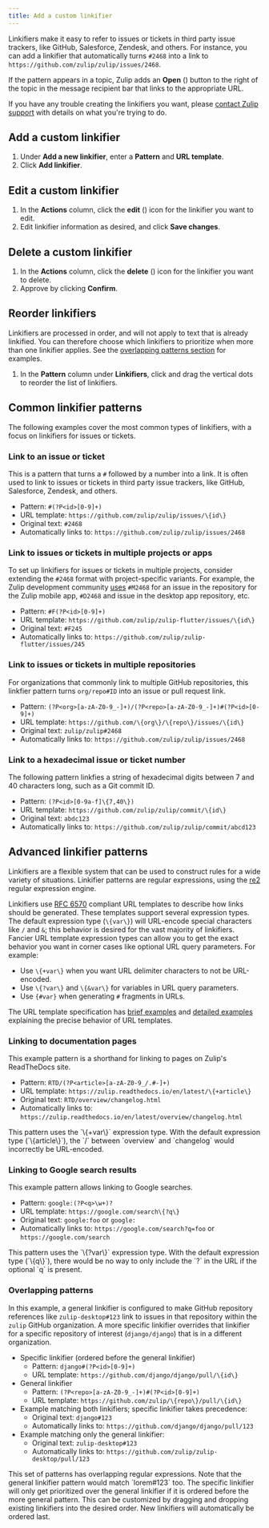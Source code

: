 ```yaml
---
title: Add a custom linkifier
---
```





<AdminOnly />

Linkifiers make it easy to refer to issues or tickets in third
party issue trackers, like GitHub, Salesforce, Zendesk, and others.
For instance, you can add a linkifier that automatically turns `#2468`
into a link to `https://github.com/zulip/zulip/issues/2468`.

If the pattern appears in a topic, Zulip adds an
**Open** (<ExternalLinkIcon />) button
to the right of the topic in the message recipient bar that links to
the appropriate URL.

If you have any trouble creating the linkifiers you want, please [contact Zulip
support](/help/contact-support) with details on what you're trying to do.

## Add a custom linkifier

<FlattenedSteps>
  <NavigationSteps target="settings/linkifier-settings" />

  1. Under **Add a new linkifier**, enter a **Pattern** and
     **URL template**.
  1. Click **Add linkifier**.
</FlattenedSteps>

## Edit a custom linkifier

<FlattenedSteps>
  <NavigationSteps target="settings/linkifier-settings" />

  1. In the **Actions** column, click the **edit** (<EditIcon />)
     icon for the linkifier you want to edit.
  1. Edit linkifier information as desired, and click **Save changes**.
</FlattenedSteps>

## Delete a custom linkifier

<FlattenedSteps>
  <NavigationSteps target="settings/linkifier-settings" />

  1. In the **Actions** column, click the **delete** (<TrashIcon />) icon for the linkifier you want to delete.
  1. Approve by clicking **Confirm**.
</FlattenedSteps>

## Reorder linkifiers

Linkifiers are processed in order, and will not apply to text that
is already linkified. You can therefore choose which linkifiers to prioritize
when more than one linkifier applies. See the
[overlapping patterns section](#overlapping-patterns) for examples.

<FlattenedSteps>
  <NavigationSteps target="settings/linkifier-settings" />

  1. In the **Pattern** column under **Linkifiers**, click and drag the vertical
     dots to reorder the list of linkifiers.
</FlattenedSteps>

## Common linkifier patterns

The following examples cover the most common types of linkifiers, with a focus
on linkifiers for issues or tickets.

### Link to an issue or ticket

This is a pattern that turns a `#` followed by a number into a link. It is often
used to link to issues or tickets in third party issue trackers, like GitHub,
Salesforce, Zendesk, and others.

* Pattern: `#(?P<id>[0-9]+)`
* URL template: `https://github.com/zulip/zulip/issues/\{id\}`
* Original text: `#2468`
* Automatically links to: `https://github.com/zulip/zulip/issues/2468`

### Link to issues or tickets in multiple projects or apps

To set up linkifiers for issues or tickets in multiple projects,
consider extending the `#2468` format with project-specific
variants. For example, the Zulip development community
[uses](https://zulip.com/development-community/#linking-to-github-issues-and-pull-requests)
`#M2468` for an issue in the repository for the Zulip mobile app,
`#D2468` and issue in the desktop app repository, etc.

* Pattern: `#F(?P<id>[0-9]+)`
* URL template: `https://github.com/zulip/zulip-flutter/issues/\{id\}`
* Original text: `#F245`
* Automatically links to: `https://github.com/zulip/zulip-flutter/issues/245`

### Link to issues or tickets in multiple repositories

For organizations that commonly link to multiple GitHub repositories, this
linkfier pattern turns `org/repo#ID` into an issue or pull request link.

* Pattern: `(?P<org>[a-zA-Z0-9_-]+)/(?P<repo>[a-zA-Z0-9_-]+)#(?P<id>[0-9]+)`
* URL template: `https://github.com/\{org\}/\{repo\}/issues/\{id\}`
* Original text: `zulip/zulip#2468`
* Automatically links to: `https://github.com/zulip/zulip/issues/2468`

### Link to a hexadecimal issue or ticket number

The following pattern linkfies a string of hexadecimal digits between 7 and 40
characters long, such as a Git commit ID.

* Pattern: `(?P<id>[0-9a-f]\{7,40\})`
* URL template: `https://github.com/zulip/zulip/commit/\{id\}`
* Original text: `abdc123`
* Automatically links to: `https://github.com/zulip/zulip/commit/abcd123`

## Advanced linkifier patterns

Linkifiers are a flexible system that can be used to construct rules for a wide
variety of situations. Linkifier patterns are regular expressions, using the
[re2](https://github.com/google/re2/wiki/Syntax) regular expression
engine.

Linkifiers use [RFC 6570](https://www.rfc-editor.org/rfc/rfc6570.html) compliant
URL templates to describe how links should be generated. These templates support
several expression types. The default expression type (`\{var\}`) will URL-encode
special characters like `/` and `&`; this behavior is desired for the vast
majority of linkifiers. Fancier URL template expression types can allow you to
get the exact behavior you want in corner cases like optional URL query
parameters. For example:

* Use `\{+var\}` when you want URL delimiter characters to not be URL-encoded.
* Use `\{?var\}` and `\{&var\}` for variables in URL query parameters.
* Use <code>\{#var}</code> when generating `#` fragments in URLs.

The URL template specification has [brief
examples](https://www.rfc-editor.org/rfc/rfc6570.html#section-1.2) and [detailed
examples](https://www.rfc-editor.org/rfc/rfc6570.html#section-3.2) explaining
the precise behavior of URL templates.

### Linking to documentation pages

This example pattern is a shorthand for linking to pages on Zulip's ReadTheDocs
site.

* Pattern: `RTD/(?P<article>[a-zA-Z0-9_/.#-]+)`
* URL template: `https://zulip.readthedocs.io/en/latest/\{+article\}`
* Original text: `RTD/overview/changelog.html`
* Automatically links to: `https://zulip.readthedocs.io/en/latest/overview/changelog.html`

<ZulipTip>
  This pattern uses the `\{+var\}` expression type. With the
  default expression type (`\{article\}`), the `/` between `overview` and
  `changelog` would incorrectly be URL-encoded.
</ZulipTip>

### Linking to Google search results

This example pattern allows linking to Google searches.

* Pattern: `google:(?P<q>\w+)?`
* URL template: `https://google.com/search\{?q\}`
* Original text: `google:foo` or `google:`
* Automatically links to: `https://google.com/search?q=foo` or `https://google.com/search`

<ZulipTip>
  This pattern uses the `\{?var\}` expression type. With the default expression
  type (`\{q\}`), there would be no way to only include the `?` in the URL
  if the optional `q` is present.
</ZulipTip>

### Overlapping patterns

In this example, a general linkifier is configured to make GitHub
repository references like `zulip-desktop#123` link to issues in that
repository within the `zulip` GitHub organization. A more specific
linkifier overrides that linkifier for a specific repository of
interest (`django/django`) that is in a different organization.

* Specific linkifier (ordered before the general linkifier)
  * Pattern: `django#(?P<id>[0-9]+)`
  * URL template: `https://github.com/django/django/pull/\{id\}`
* General linkifier
  * Pattern: `(?P<repo>[a-zA-Z0-9_-]+)#(?P<id>[0-9]+)`
  * URL template: `https://github.com/zulip/\{repo\}/pull/\{id\}`
* Example matching both linkifiers; specific linkifier takes precedence:
  * Original text: `django#123`
  * Automatically links to: `https://github.com/django/django/pull/123`
* Example matching only the general linkifier:
  * Original text: `zulip-desktop#123`
  * Automatically links to: `https://github.com/zulip/zulip-desktop/pull/123`

<ZulipTip>
  This set of patterns has overlapping regular expressions. Note that
  the general linkifier pattern would match `lorem#123` too. The specific
  linkifier will only get prioritized over the general linkifier if it is
  ordered before the more general pattern. This can be customized by
  dragging and dropping existing linkifiers into the desired order. New
  linkifiers will automatically be ordered last.
</ZulipTip>
